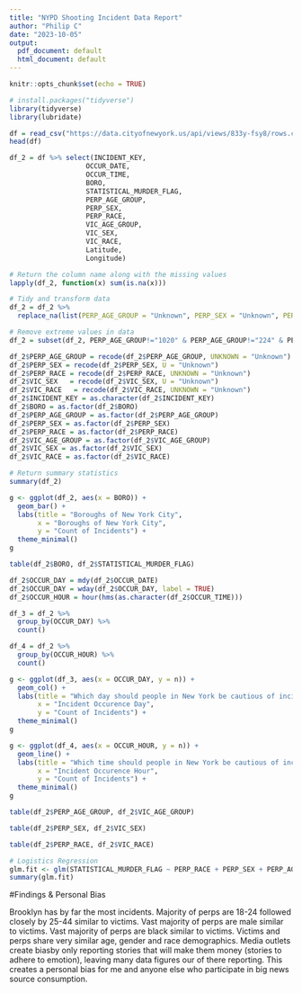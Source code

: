 ---
title: "NYPD Shooting Incident Data Report"
author: "Philip C"
date: "2023-10-05"
output:
  pdf_document: default
  html_document: default
---

```{r setup, include=FALSE}
knitr::opts_chunk$set(echo = TRUE)
```


```{r library, message=FALSE, warning=FALSE}
# install.packages("tidyverse")
library(tidyverse)
library(lubridate)
```


```{r load}
df = read_csv("https://data.cityofnewyork.us/api/views/833y-fsy8/rows.csv?accessType=DOWNLOAD")
head(df)
```


```{r}
df_2 = df %>% select(INCIDENT_KEY, 
                   OCCUR_DATE,
                   OCCUR_TIME,
                   BORO, 
                   STATISTICAL_MURDER_FLAG,
                   PERP_AGE_GROUP,
                   PERP_SEX,
                   PERP_RACE,
                   VIC_AGE_GROUP,
                   VIC_SEX,
                   VIC_RACE,
                   Latitude,
                   Longitude)

# Return the column name along with the missing values
lapply(df_2, function(x) sum(is.na(x)))
```


```{r}
# Tidy and transform data
df_2 = df_2 %>% 
  replace_na(list(PERP_AGE_GROUP = "Unknown", PERP_SEX = "Unknown", PERP_RACE = "Unknown"))

# Remove extreme values in data
df_2 = subset(df_2, PERP_AGE_GROUP!="1020" & PERP_AGE_GROUP!="224" & PERP_AGE_GROUP!="940")

df_2$PERP_AGE_GROUP = recode(df_2$PERP_AGE_GROUP, UNKNOWN = "Unknown")
df_2$PERP_SEX = recode(df_2$PERP_SEX, U = "Unknown")
df_2$PERP_RACE = recode(df_2$PERP_RACE, UNKNOWN = "Unknown")
df_2$VIC_SEX   = recode(df_2$VIC_SEX, U = "Unknown")
df_2$VIC_RACE   = recode(df_2$VIC_RACE, UNKNOWN = "Unknown")
df_2$INCIDENT_KEY = as.character(df_2$INCIDENT_KEY)
df_2$BORO = as.factor(df_2$BORO)
df_2$PERP_AGE_GROUP = as.factor(df_2$PERP_AGE_GROUP)
df_2$PERP_SEX = as.factor(df_2$PERP_SEX)
df_2$PERP_RACE = as.factor(df_2$PERP_RACE)
df_2$VIC_AGE_GROUP = as.factor(df_2$VIC_AGE_GROUP)
df_2$VIC_SEX = as.factor(df_2$VIC_SEX)
df_2$VIC_RACE = as.factor(df_2$VIC_RACE)

# Return summary statistics
summary(df_2)
```


```{r}
g <- ggplot(df_2, aes(x = BORO)) +
  geom_bar() +
  labs(title = "Boroughs of New York City",
       x = "Boroughs of New York City",
       y = "Count of Incidents") +
  theme_minimal()
g
```

```{r}
table(df_2$BORO, df_2$STATISTICAL_MURDER_FLAG)
```


```{r}
df_2$OCCUR_DAY = mdy(df_2$OCCUR_DATE)
df_2$OCCUR_DAY = wday(df_2$OCCUR_DAY, label = TRUE)
df_2$OCCUR_HOUR = hour(hms(as.character(df_2$OCCUR_TIME)))

df_3 = df_2 %>%
  group_by(OCCUR_DAY) %>%
  count()

df_4 = df_2 %>%
  group_by(OCCUR_HOUR) %>%
  count()
```

```{r}
g <- ggplot(df_3, aes(x = OCCUR_DAY, y = n)) +
  geom_col() +
  labs(title = "Which day should people in New York be cautious of incidents?",
       x = "Incident Occurence Day",
       y = "Count of Incidents") +
  theme_minimal()
g
```
```{r}
g <- ggplot(df_4, aes(x = OCCUR_HOUR, y = n)) +
  geom_line() +
  labs(title = "Which time should people in New York be cautious of incidents?",
       x = "Incident Occurence Hour",
       y = "Count of Incidents") +
  theme_minimal()
g
```


```{r}
table(df_2$PERP_AGE_GROUP, df_2$VIC_AGE_GROUP)
```
```{r}
table(df_2$PERP_SEX, df_2$VIC_SEX)
```
```{r}
table(df_2$PERP_RACE, df_2$VIC_RACE)
```


```{r}
# Logistics Regression 
glm.fit <- glm(STATISTICAL_MURDER_FLAG ~ PERP_RACE + PERP_SEX + PERP_AGE_GROUP + OCCUR_HOUR + OCCUR_DAY + Latitude + Longitude, data = df_2, family = binomial)
summary(glm.fit)
```




#Findings & Personal Bias

Brooklyn has by far the most incidents. Majority of perps are 18-24 followed closely by 25-44 similar to victims. Vast majority of perps are male similar to victims. Vast majority of perps are black similar to victims. Victims and perps share very similar age, gender and race demographics. Media outlets create biasby only reporting stories that will make them money (stories to adhere to emotion), leaving many data figures our of there reporting. This creates a personal bias for me and anyone else who participate in big news source consumption.


